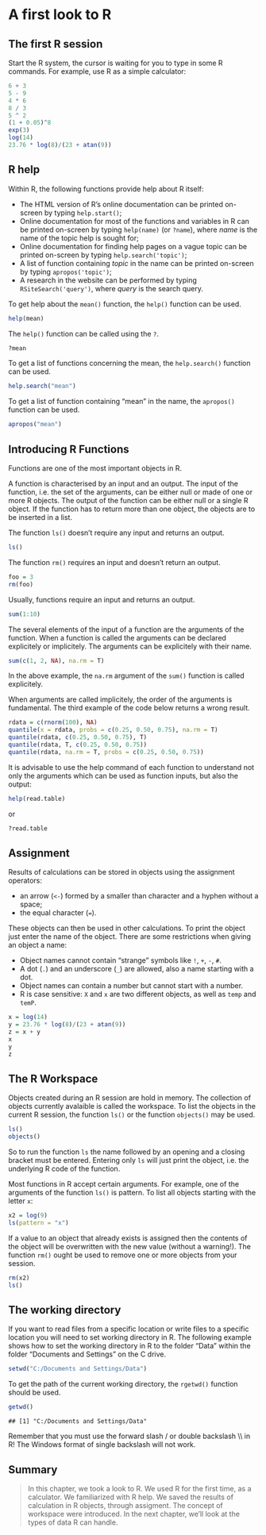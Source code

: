 
# A first look to R


## The first R session

Start the R system, the cursor is waiting for you to type in some R commands. For example, use R as a simple calculator:

```r
6 + 3
5 - 9
4 * 6
8 / 3
5 ^ 2
(1 + 0.05)^8
exp(3)
log(14)
23.76 * log(8)/(23 + atan(9))
```


## R help

Within R, the following functions provide help about R itself:

 - The HTML version of R's online documentation can be printed on-screen by typing `help.start()`;
 - Online documentation for most of the functions and variables in R can be printed on-screen by typing `help(name)` (or `?name`), where _name_ is the name of the topic help is sought for;
 - Online documentation for finding help pages on a vague topic can be printed on-screen by typing `help.search('topic')`;
 - A list of function containing _topic_ in the name can be printed on-screen by typing `apropos('topic')`;
 - A research in the website can be performed by typing `RSiteSearch('query')`, where _query_ is the search query.

To get help about the `mean()` function, the `help()` function can be used.

```r
help(mean)
```

The `help()` function can be called using the `?`.
```r
?mean
```
To get a list of functions concerning the mean, the `help.search()` function can be used.

```r
help.search("mean")
```

To get a list of function containing "mean" in the name, the `apropos()` function can be used.

```r
apropos("mean")
```


## Introducing R Functions

Functions are one of the most important objects in R.

A function is characterised by an input and an output. The input of the function, i.e. the set of the arguments, can be either null or made of one or more R objects. The output of the function can be either null or a single R object. If the function has to return more than one object, the objects are to be inserted in a list.

The function `ls()` doesn't require any input and returns an output.

```r
ls()
```

The function `rm()` requires an input and doesn't return an output.

```r
foo = 3
rm(foo)
```

Usually, functions require an input and returns an output.

```r
sum(1:10)
```

The several elements of the input of a function are the arguments of the function. When a function is called the arguments can be declared explicitely or implicitely. The arguments can be explicitely with their name.

```r
sum(c(1, 2, NA), na.rm = T)
```
In the above example, the `na.rm` argument of the `sum()` function is called explicitely.

When arguments are called implicitely, the order of the arguments is fundamental. The third example of the code below returns a wrong result.

```r
rdata = c(rnorm(100), NA)
quantile(x = rdata, probs = c(0.25, 0.50, 0.75), na.rm = T)
quantile(rdata, c(0.25, 0.50, 0.75), T)
quantile(rdata, T, c(0.25, 0.50, 0.75))
quantile(rdata, na.rm = T, probs = c(0.25, 0.50, 0.75))
```


It is advisable to use the help command of each function to understand not only the arguments which can be used as function inputs, but also the output:
  
```r
help(read.table)
```

or

```r
?read.table
```


## Assignment

Results of calculations can be stored in objects using the assignment operators:
  
 - an arrow (`<-`) formed by a smaller than character and a hyphen without a space;
 - the equal character (`=`).

These objects can then be used in other calculations. To print the object just enter the
name of the object. There are some restrictions when giving an object a name:
  
 - Object names cannot contain "strange" symbols like `!`, `+`, `-`, `#`.
 - A dot (`.`) and an underscore (`_`) are allowed, also a name starting with a dot.
 - Object names can contain a number but cannot start with a number.
 - R is case sensitive: `X` and `x` are two different objects, as well as `temp` and `temP`.

```r
x = log(14)
y = 23.76 * log(8)/(23 + atan(9))
z = x + y
x
y
z
```

## The R Workspace

Objects created during an R session are hold in memory. The collection of objects currently avalaible is called the workspace.
To list the objects in the current R session, the function `ls()` or the function `objects()` may be used.

```r
ls()
objects()
```

So to run the function `ls` the name followed by an opening and a closing bracket must be entered. Entering only `ls` will just print the object, i.e. the underlying R code of the function.

Most functions in R accept certain arguments. For example, one of the arguments of the function `ls()` is pattern. To list all objects starting with the letter `x`:
  
```r
x2 = log(9)
ls(pattern = "x")
```


If a value to an object that already exists is assigned then the contents of the object will be overwritten with the new value (without a warning!). The function `rm()` ought be used to remove one or more objects from your session.

```r
rm(x2)
ls()
```


## The working directory

If you want to read files from a specific location or write files to a specific location you will need to set working directory in R. The following example shows how to set the working directory in R to the folder "Data" within the folder "Documents and Settings" on the C drive.

```r
setwd("C:/Documents and Settings/Data")
```

To get the path of the current working directory, the `rgetwd()` function should be used.

```r
getwd()
```


```
## [1] "C:/Documents and Settings/Data"
```

Remember that you must use the forward slash / or double backslash \\\\ in R! The Windows format of single backslash will not work.


## Summary
> In this chapter, we took a look to R. We used R for the first time, as a calculator. We familiarized with R help. We saved the results of calculation in R objects, through assigment. The concept of workspace were introduced. In the next chapter, we'll look at the types of data R can handle.
